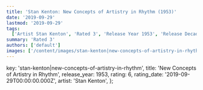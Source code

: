 ```yaml
---
title: 'Stan Kenton: New Concepts of Artistry in Rhythm (1953)'
date: '2019-09-29'
lastmod: '2019-09-29'
tags:
  ['Artist Stan Kenton', 'Rated 3', 'Release Year 1953', 'Release Decade 1950']
summary: 'Rated 3'
authors: ['default']
images: ['/content/images/stan-kenton|new-concepts-of-artistry-in-rhythm.jpg']
---
```


  key: 'stan-kenton|new-concepts-of-artistry-in-rhythm',
  title: 'New Concepts of Artistry in Rhythm',
  release_year: 1953,
  rating: 6,
  rating_date: '2019-09-29T00:00:00.000Z',
  artist: 'Stan Kenton',
};

<MusicRating data={data} />
